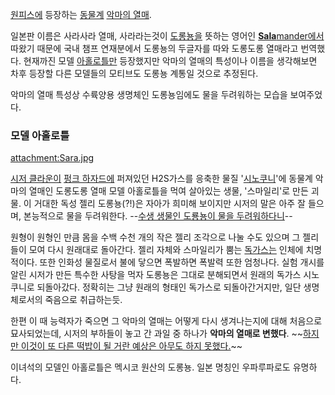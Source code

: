 [[원피스(만화)|원피스]]에 등장하는 [[동물계]] [[악마의 열매]].

일본판 이름은 사라사라 열매, 사라라는것이 [[도롱뇽]]을 뜻하는 영어인 [[샐러맨더|'''Sala'''mander]]에서 따왔기 때문에 국내 챔프 연재분에서 도롱뇽의 두글자를 따와 도롱도롱 열매라고 번역했다. 현재까진 모델 [[아홀로틀]]만 등장했지만 악마의 열매의 특성이나 이름을 생각해보면 차후 등장할 다른 모델들의 모티브도 도롱뇽 계통일 것으로 추정된다.

악마의 열매 특성상 수륙양용 생명체인 도롱뇽임에도 물을 두려워하는 모습을 보여주었다.

=== 모델 아홀로틀 ===
attachment:Sara.jpg

[[시저 클라운]]이 [[펑크 하자드]]에 퍼져있던 H2S가스를 응축한 물질 '[[시노쿠니]]'에 동물계 악마의 열매인 도롱도롱 열매 모델 아홀로틀을 먹여 살아있는 생물, '스마일리'로 만든 괴물. 이 거대한 독성 젤리 도롱뇽(?!)은 자아가 희미해 보이지만 시저의 말은 아주 잘 들으며, 본능적으로 물을 두려워한다. --[[하마돈|수생 생물인 도룡뇽이 물을 두려워하다니]]--

원형이 원형인 만큼 몸을 수백 수천 개의 작은 젤리 조각으로 나눌 수도 있으며 그 젤리들이 모여 다시 원래대로 돌아간다. 젤리 자체와 스마일리가 뿜는 [[독가스]]는 인체에 치명적이다. 또한 인화성 물질로서 불에 닿으면 폭발하면 폭발력 또한 엄청나다. 실험 개시를 알린 시저가 만든 특수한 사탕을 먹자 도롱뇽은 그대로 분해되면서 원래의 독가스 시노쿠니로 되돌아갔다. 정확히는 그냥 원래의 형태인 독가스로 되돌아간거지만, 일단 생명체로서의 죽음으로 취급하는듯.

한편 이 때 능력자가 죽으면 그 악마의 열매는 어떻게 다시 생겨나는지에 대해 처음으로 묘사되었는데, 시저의 부하들이 놓고 간 과일 중 하나가 '''악마의 열매로 변했다'''. ~~[[이글이글 열매|하지만 이것이 또 다른 떡밥이 될 거란 예상은 아무도 하지 못했다.]]~~

이녀석의 모델인 아홀로틀은 멕시코 원산의 도롱뇽. 일본 명칭인 우파루파로도 유명하다.
